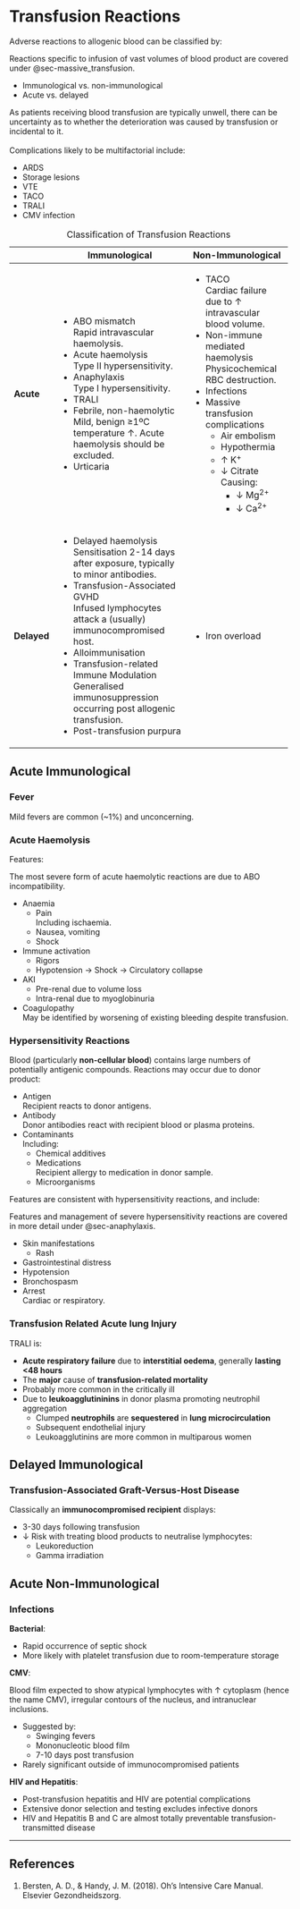 # Transfusion Reactions {#sec-transfusion_reaction}

Adverse reactions to allogenic blood can be classified by:

:::column-margin
Reactions specific to infusion of vast volumes of blood product are covered under @sec-massive_transfusion.
:::

* Immunological vs. non-immunological
* Acute vs. delayed

:::column-margin
As patients receiving blood transfusion are typically unwell, there can be uncertainty as to whether the deterioration was caused by transfusion or incidental to it.\
\
Complications likely to be multifactorial include:

* ARDS
* Storage lesions
* VTE
* TACO
* TRALI
* CMV infection
:::

: Classification of Transfusion Reactions

+-------------+------------------------------------------------------------------------+------------------------------------------------------+
|             | Immunological                                                          | Non-Immunological                                    |
+=============+========================================================================+======================================================+
| **Acute**   | * ABO mismatch\                                                        | * TACO\                                              |
|             | Rapid intravascular haemolysis.                                        | Cardiac failure due to ↑ intravascular blood volume. |
|             | * Acute haemolysis\                                                    | * Non-immune mediated haemolysis\                    |
|             | Type II hypersensitivity.                                              | Physicochemical RBC destruction.                     |
|             | * Anaphylaxis\                                                         | * Infections                                         |
|             | Type I hypersensitivity.                                               | * Massive transfusion complications                  |
|             | * TRALI                                                                |     * Air embolism                                   |
|             | * Febrile, non-haemolytic\                                             |     * Hypothermia                                    |
|             | Mild, benign ≥1ºC temperature ↑. Acute haemolysis should be excluded.  |     * ↑ K^+^                                         |
|             | * Urticaria                                                            |     * ↓ Citrate\                                     |
|             |                                                                        |     Causing:                                         |
|             |                                                                        |         * ↓ Mg^2+^                                   |
|             |                                                                        |         * ↓ Ca^2+^                                   |
+-------------+------------------------------------------------------------------------+------------------------------------------------------+
| **Delayed** | * Delayed haemolysis\                                                  | * Iron overload                                      |
|             | Sensitisation 2-14 days after exposure, typically to minor antibodies. |                                                      |
|             | * Transfusion-Associated GVHD\                                         |                                                      |
|             | Infused lymphocytes attack a (usually) immunocompromised host.         |                                                      |
|             | * Alloimmunisation                                                     |                                                      |
|             | * Transfusion-related Immune Modulation\                               |                                                      |
|             | Generalised immunosuppression occurring post allogenic transfusion.    |                                                      |
|             | * Post-transfusion purpura                                             |                                                      |
+-------------+------------------------------------------------------------------------+------------------------------------------------------+


## Acute Immunological

### Fever

Mild fevers are common (~1%) and unconcerning.


### Acute Haemolysis

Features:

:::column-margin
The most severe form of acute haemolytic reactions are due to ABO incompatibility.
:::

* Anaemia
	* Pain\
	Including ischaemia.
	* Nausea, vomiting
	* Shock
* Immune activation
	* Rigors
	* Hypotension → Shock → Circulatory collapse
* AKI
	* Pre-renal due to volume loss
	* Intra-renal due to myoglobinuria
* Coagulopathy\
May be identified by worsening of existing bleeding despite transfusion.


### Hypersensitivity Reactions

Blood (particularly **non-cellular blood**) contains large numbers of potentially antigenic compounds. Reactions may occur due to donor product:

* Antigen\
Recipient reacts to donor antigens.
* Antibody\
Donor antibodies react with recipient blood or plasma proteins.
* Contaminants\
Including:
	* Chemical additives
	* Medications\
	Recipient allergy to medication in donor sample.
	* Microorganisms


Features are consistent with hypersensitivity reactions, and include:

:::column-margin
Features and management of severe hypersensitivity reactions are covered in more detail under @sec-anaphylaxis.
:::

* Skin manifestations
	* Rash
* Gastrointestinal distress
* Hypotension
* Bronchospasm
* Arrest\
Cardiac or respiratory.


### Transfusion Related Acute lung Injury

TRALI is:

* **Acute respiratory failure** due to **interstitial oedema**, generally **lasting <48 hours**
* The **major** cause of **transfusion-related mortality**
* Probably more common in the critically ill
* Due to **leukoagglutininins** in donor plasma promoting neutrophil aggregation
	* Clumped **neutrophils** are **sequestered** in **lung microcirculation**
	* Subsequent endothelial injury
	* Leukoagglutinins are more common in multiparous women


## Delayed Immunological

### Transfusion-Associated Graft-Versus-Host Disease

Classically an **immunocompromised recipient** displays:

* 3-30 days following transfusion
* ↓ Risk with treating blood products to neutralise lymphocytes:
	* Leukoreduction
	* Gamma irradiation


## Acute Non-Immunological

### Infections

**Bacterial**:

* Rapid occurrence of septic shock
* More likely with platelet transfusion due to room-temperature storage

**CMV**:

:::column-margin
Blood film expected to show atypical lymphocytes with ↑ cytoplasm (hence the name CMV), irregular contours of the nucleus, and intranuclear inclusions.
:::

* Suggested by:
	* Swinging fevers
	* Mononucleotic blood film
	* 7-10 days post transfusion
* Rarely significant outside of immunocompromised patients

**HIV and Hepatitis**:

* Post-transfusion hepatitis and HIV are potential complications
* Extensive donor selection and testing excludes infective donors
* HIV and Hepatitis B and C are almost totally preventable transfusion-transmitted disease



---

## References

1. Bersten, A. D., & Handy, J. M. (2018). Oh’s Intensive Care Manual. Elsevier Gezondheidszorg.
